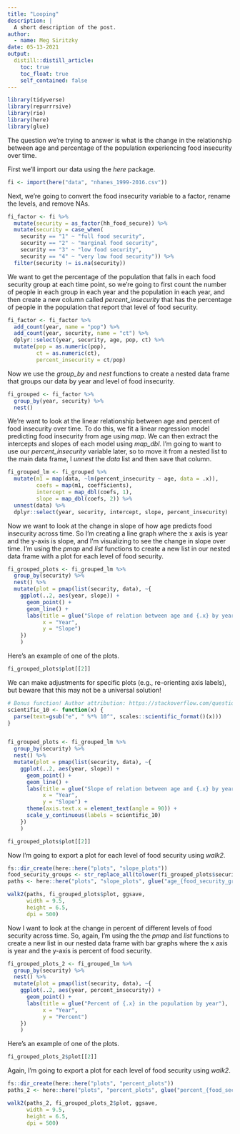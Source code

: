```yaml
---
title: "Looping"
description: |
  A short description of the post.
author:
  - name: Meg Siritzky
date: 05-13-2021
output:
  distill::distill_article:
    toc: true
    toc_float: true
    self_contained: false
---
```



```r
library(tidyverse)
library(repurrrsive)
library(rio)
library(here)
library(glue)
```

The question we're trying to answer is what is the change in the relationship between age and percentage of the population experiencing food insecurity over time.

First we'll import our data using the _here_ package.

```r
fi <- import(here("data", "nhanes_1999-2016.csv"))
```

Next, we're going to convert the food insecurity variable to a factor, rename the levels, and remove NAs.

```r
fi_factor <- fi %>% 
  mutate(security = as_factor(hh_food_secure)) %>% 
  mutate(security = case_when(
    security == "1" ~ "full food security",
    security == "2" ~ "marginal food security",
    security == "3" ~ "low food security",
    security == "4" ~ "very low food security")) %>% 
  filter(security != is.na(security))
```

We want to get the percentage of the population that falls in each food security group at each time point, so we're going to first count the number of people in each group in each year and the population in each year, and then create a new column called _percent_insecurity_ that has the percentage of people in the population that report that level of food security.

```r
fi_factor <- fi_factor %>% 
  add_count(year, name = "pop") %>% 
  add_count(year, security, name = "ct") %>% 
  dplyr::select(year, security, age, pop, ct) %>% 
  mutate(pop = as.numeric(pop),
         ct = as.numeric(ct),
         percent_insecurity = ct/pop)
```

Now we use the _group_by_ and _nest_ functions to create a nested data frame that groups our data by year and  level of food insecurity. 

```r
fi_grouped <- fi_factor %>% 
  group_by(year, security) %>% 
  nest()
```

We're want to look at the linear relationship between age and percent of food insecurity over time. To do this, we fit a linear regression model predicting food insecurity from age using _map_. We can then extract the intercepts and slopes of each model using _map_dbl_. I'm going to want to use our _percent_insecurity_ variable later, so to move it from a nested list to the main data frame, I _unnest_ the _data_ list and then save that column.

```r
fi_grouped_lm <- fi_grouped %>% 
  mutate(m1 = map(data, ~lm(percent_insecurity ~ age, data = .x)),
         coefs = map(m1, coefficients),
         intercept = map_dbl(coefs, 1),
         slope = map_dbl(coefs, 2)) %>% 
  unnest(data) %>% 
  dplyr::select(year, security, intercept, slope, percent_insecurity)
```

Now we want to look at the change in slope of how age predicts food insecurity across time. So I'm creating a line graph where the x axis is year and the y-axis is slope, and I'm visualizing to see the change in slope over time. I'm using the _pmap_ and _list_ functions to create a new list in our nested data frame with a plot for each level of food security.

```r
fi_grouped_plots <- fi_grouped_lm %>%
  group_by(security) %>%
  nest() %>%
  mutate(plot = pmap(list(security, data), ~{
    ggplot(..2, aes(year, slope)) +
      geom_point() +
      geom_line() +
      labs(title = glue("Slope of relation between age and {.x} by year"),
           x = "Year",
           y = "Slope")
    })
    )
```

Here's an example of one of the plots.

```r
fi_grouped_plots$plot[[2]]
```

We can make adjustments for specific plots (e.g., re-orienting axis labels), but beware that this may not be a universal solution!

```r

# Bonus function! Author attribution: https://stackoverflow.com/questions/10762287/how-can-i-format-axis-labels-with-exponents-with-ggplot2-and-scales 
scientific_10 <- function(x) {
  parse(text=gsub("e", " %*% 10^", scales::scientific_format()(x)))
}


fi_grouped_plots <- fi_grouped_lm %>%
  group_by(security) %>%
  nest() %>%
  mutate(plot = pmap(list(security, data), ~{
    ggplot(..2, aes(year, slope)) +
      geom_point() +
      geom_line() +
      labs(title = glue("Slope of relation between age and {.x} by year"),
           x = "Year",
           y = "Slope") +
      theme(axis.text.x = element_text(angle = 90)) +
      scale_y_continuous(labels = scientific_10)
    })
    )

fi_grouped_plots$plot[[2]]
```

Now I'm going to export a plot for each level of food security using _walk2_.

```r
fs::dir_create(here::here("plots", "slope_plots"))
food_security_groups <- str_replace_all(tolower(fi_grouped_plots$security), " ", "-")
paths <- here::here("plots", "slope_plots", glue("age_{food_security_groups}.png"))

walk2(paths, fi_grouped_plots$plot, ggsave,
      width = 9.5, 
      height = 6.5,
      dpi = 500)
```

Now I want to look at the change in percent of different levels of food security across time. So, again, I'm using the the _pmap_ and _list_ functions to create a new list in our nested data frame with bar graphs where the x axis is year and the y-axis is percent of food security.

```r
fi_grouped_plots_2 <- fi_grouped_lm %>%
  group_by(security) %>%
  nest() %>%
  mutate(plot = pmap(list(security, data), ~{
    ggplot(..2, aes(year, percent_insecurity)) +
      geom_point() +
      labs(title = glue("Percent of {.x} in the population by year"),
           x = "Year",
           y = "Percent")
    })
    )
```

Here's an example of one of the plots.

```r
fi_grouped_plots_2$plot[[2]]
```

Again, I'm going to export a plot for each level of food security using _walk2_.

```r
fs::dir_create(here::here("plots", "percent_plots"))
paths_2 <- here::here("plots", "percent_plots", glue("percent_{food_security_groups}.png"))

walk2(paths_2, fi_grouped_plots_2$plot, ggsave,
      width = 9.5, 
      height = 6.5,
      dpi = 500)
```

